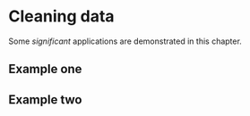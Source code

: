 # Cleaning data

Some _significant_ applications are demonstrated in this chapter.

## Example one

## Example two
